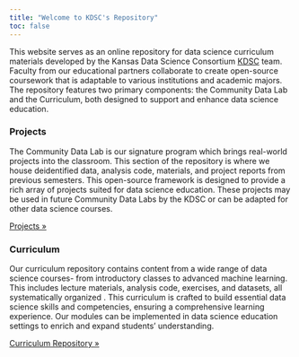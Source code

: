 ```yaml
---
title: "Welcome to KDSC's Repository"
toc: false
---
```


This website serves as an online repository for data science curriculum materials developed by the Kansas Data Science Consortium [KDSC](https://data.ku.edu/kdsc) team. Faculty from our educational partners collaborate to create open-source coursework that is adaptable to various institutions and academic majors. The repository features two primary components: the Community Data Lab and the Curriculum, both designed to support and enhance data science education.

::: content-block
### Projects

The Community Data Lab is our signature program which brings real-world projects into the classroom. This section of the repository is where we house deidentified data, analysis code, materials, and project reports from previous semesters. This open-source framework is designed to provide a rich array of projects suited for data science education. These projects may be used in future Community Data Labs by the KDSC or can be adapted for other data science courses.

::: learn-more
[Projects »](project.qmd)
:::

### Curriculum

Our curriculum repository contains content from a wide range of data science courses- from introductory classes to advanced machine learning. This includes lecture materials, analysis code, exercises, and datasets, all systematically organized . This curriculum is crafted to build essential data science skills and competencies, ensuring a comprehensive learning experience. Our modules can be implemented in data science education settings to enrich and expand students' understanding.

::: learn-more
[Curriculum Repository »](competency.qmd)
:::
:::
